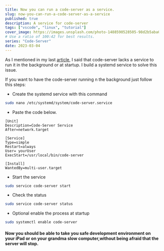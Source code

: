 ```yaml
---
title: Now you can run a code-server as a service.
slug: now-you-can-run-a-code-server-as-a-service
published: true
description: A service for code-server
tags: ["vscode", "linux", "tutorial"]
cover_image: https://images.unsplash.com/photo-1488590528505-98d2b5aba04b?ixlib=rb-1.2.1&ixid=MnwxMjA3fDB8MHxwaG90by1wYWdlfHx8fGVufDB8fHx8
# Use a ratio of 100:42 for best results.
series: "Code-Server"
date: 2023-03-04
---
```


As I mentioned in my last [article](https://dev.to/blitz_cloud/vscode-is-now-everywhere-5g9d), I said that code-server lacks a service to run it in the background or at startup. I build a systemd service to solve this issue.

If you want to have the code-server running n the background just follow this steps:

- Create the systemd service with this command

```bash
sudo nano /etc/systemd/system/code-server.service
```

- Paste the code below.

```
[Unit]
Description=Code-Server Service
After=network.target

[Service]
Type=simple
Restart=always
User= yourUser
ExecStart=/usr/local/bin/code-server

[Install]
WantedBy=multi-user.target
```

- Start the service

```bash
sudo service code-server start
```

- Check the status

```bash
sudo service code-server status
```

- Optional enable the process at startup

```bash
sudo systemctl enable code-server
```

#### Now you should be able to take you safe development environment on your iPad or on your grandma slow computer,without being afraid that the server will stop.
